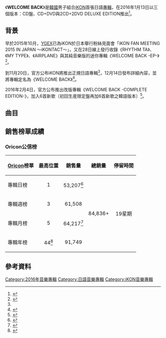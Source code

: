 {{About|日本專輯|iKON同名韓國專輯|WELCOME BACK (iKON韓語專輯)}}
{{Infobox album <!-- See Wikipedia:WikiProject Albums -->
| Name        = WELCOME BACK
| Type        = 錄音室專輯
| Artist      = [[iKON|iKON]]
| Cover       = iKON WELCOME BACK jp ver.jpg
| Border      = 
| Caption     = CD盤封面
| Released    = {{Start date|2016|1|13}}<br>{{Start date|2016|3|30}}（WELCOME BACK -COMPLETE EDITION-）
| Recorded    = 2015年
| Genre       = [[日語流行音樂|日語流行音樂]]
| Length      = 45:48
| Label       = [[YGEX|YGEX]]製作<br>[[愛貝克思|愛貝克思]]發行
| Language    = [[日語|日語]]、[[韓語|韓語]]
| Producer    = [[B.I|B.I]]
| Last album  = [[WELCOME_BACK_(iKON韓語專輯)|WELCOME BACK]]<br>（2015年）
| This album  = '''WELCOME BACK'''<br>（2016年）
| Next album  = [[2016_iKON_-_iKONCERT_Showtime_Tour_in_Seoul_Live|2016 iKON - iKONCERT Showtime Tour in Seoul Live]]<br>（2016年）
| Misc =
{{Extra album cover
| Type        = album
| Upper caption = 其他封面
| Lower caption = 《WELCOME BACK -COMPLETE EDITION-》版CD盤封面
| Cover       = iKON WELCOME BACK complete edition.jpg
}}
{{Singles
 | Name          = WELCOME BACK
 | Type          = 錄音室專輯
 | Single 1      = [[DUMB_&_DUMBER_(iKON單曲)|DUMB & DUMBER]]
 | Single 1 date = 2016年9月28日
}}
}}

《'''WELCOME BACK'''》是[[韓國|韓國]]男子組合[[iKON|iKON]]首張日語[[專輯|專輯]]，在2016年1月13日以三個版本：CD盤、CD+DVD與2CD+2DVD DELUXE EDITION推出<ref name=kno>{{cite web|title=BIGBANG事務所後輩のiKON、年明け日本デビュー盤＆アリーナツアー|url=http://natalie.mu/music/news/166737|publisher=natalie.mu|date=2015-11-20|accessdate=2016-04-07|language=ja|archive-date=2019-02-18|archive-url=https://web.archive.org/web/20190218082901/https://natalie.mu/music/news/166737}}</ref>。

==背景==
早於2015年10月，[[YGEX|YGEX]]已為iKON於日本舉行粉絲見面會「iKON FAN MEETING 2015 IN JAPAN ～iKONTACT～」，又在28日線上發行收錄《RHYTHM TA》、《MY TYPE》、《AIRPLANE》與其純音樂版的迷你專輯《WELCOME BACK -EP-》<ref>{{cite web|title=【PHOTO】大型新人iKON、日本初のファンミーティングは熱狂の嵐|url=http://news.kstyle.com/article.ksn?articleNo=2032236|publisher=kstyle|date=2015-11-05|accessdate=2016-04-07|language=ja|archive-date=2019-02-18|archive-url=https://web.archive.org/web/20190218082900/http://news.kstyle.com/article.ksn?articleNo=2032236}}</ref>。

到11月20日，官方公布iKON將推出正規日語專輯<ref name=kno/>，12月14日發布詳細內容，並將專輯定名為《WELCOME BACK》<ref>{{cite web|title=【CDショップ特典画像・ジャケット写真・収録内容・初回封入特典更新!!】iKON JAPAN DEBUT ALBUM 『WELCOME BACK』 2016.01.13(WED) On Sale！|url=http://ygex.jp/ikon/news/detail.php?id=1027375|publisher=YGEX|date=2015-12-14|accessdate=2016-04-07|language=ja|archive-date=2022-04-06|archive-url=https://web.archive.org/web/20220406230520/https://ygex.jp/ikon/news/detail.php?id=1027375}}</ref>。

2016年2月4日，官方公布推出改版專輯《WELCOME BACK -COMPLETE EDITION-》，加入6首新歌（初回生産限定盤再加6首新歌之韓語版本）<ref>{{cite web|title=iKON、新曲収録の日本ニューアルバム「WELCOME BACK -COMPLETE EDITION-」リリース決定！|url=http://news.kstyle.com/article.ksn?articleNo=2038317|publisher=kstyle|date=2016-02-04|accessdate=2016-04-07|language=ja|archive-date=2019-02-18|archive-url=https://web.archive.org/web/20190218082900/http://news.kstyle.com/article.ksn?articleNo=2038317}}</ref>。

==曲目==
{{tracklist
| collapsed       = no
| total_length    = 45:48

| title1          = WELCOME BACK
| note1           = 日語版
| music1          = [[B.I|B.I]]<br>ROVIN
| lyrics1         = [[SALU|SALU]]
| arranger1       = ROVIN
| length1         = 3:33

| title2          = RHYTHM TA
| music2          = P.K<br>B.I<br>[[具俊會|JU-NE]]
| lyrics2         = SALU
| arranger2       = P.K
| length2         = 3:46

| title3          = MY TYPE
| music3          = CHOICE37<br>KUSH<br>B.I
| lyrics3         = [[SUNNY_BOY|SUNNY BOY]]
| arranger3       = CHOICE37
| length3         = 3:30

| title4          = TODAY
| music4          = B.I<br>[[FUTURE_BOUNCE|FUTURE BOUNCE]]<br>[[咸勝天|咸勝天]]（{{lang|ko|함승천}}）<br>[[姜旭鎮|姜旭鎮]]（{{lang|ko|강욱진}}）
| lyrics4         = {{link-ja|加藤健|Kenn Kato|Kenn Kato}}
| arranger4       = FUTURE BOUNCE
| length4         = 3:12

| title5          = AIRPLANE
| note5           = 日語版
| music5          = B.I<br>FUTURE BOUNCE
| lyrics5         = SALU
| arranger5       = FUTURE BOUNCE
| length5         = 3:36

| title6          = M.U.P
| music6          = B.I<br>[[The_Fliptones|The Fliptones]]<br>[[JACKIE_BOYZ|JACKIE BOYZ]]
| lyrics6         = SUNNY BOY
| arranger6       = [[The_Fliptones|The Fliptones]]
| length6         = 3:24

| title7          = APOLOGY
| music7          = TEDDY<br>KUSH
| lyrics7         = ZERO<br>[[TA-TROW|TA-TROW]]
| arranger7       = TEDDY<br>KUSH
| length7         = 3:53

| title8          = 來人啊（ANTHEM）
| note8           = B.I & BOBBY）（韓語
| music8          = TEDDY<br>B.I<br>[[金知元_(饶舌者)|BOBBY]]
| lyrics8         = B.I<br>BOBBY
| arranger8       = TEDDY<br>CHOICE37
| length8         = 3:26

| title9          = CLIMAX
| note9           = 日語版
| music9          = B.I<br>BOBBY<br>CHOICE37<br>LYDIA
| lyrics9         = SUNNY BOY
| arranger9       = CHOICE37
| length9         = 3:12

| title10         = JUST ANOTHER BOY
| note10          = 日語版
| music10         = TEDDY<br>B.I<br>BOBBY
| lyrics10        = [[KICKHAIKU|KICKHAIKU]]
| arranger10      = TEDDY
| length10        = 3:41

| title11         = WAIT FOR ME
| music11         = B.I<br>姜旭鎮
| lyrics11        = [[ENVIE|ENVIE]]<br>TA-TROW
| arranger11      = 姜旭鎮
| length11        = 3:48

| title12         = SINOSIJAK
| music12         = B.I<br>姜旭鎮
| lyrics12        = TA-TROW
| arranger12      = 姜旭鎮
| length12        = 3:10

| title13         = LONG TIME NO SEE
| music13         = B.I<br>CHOICE37<br>LYDIA<br>[[太陽_(歌手)|太陽]]
| lyrics13        = ZERO
| arranger13      = CHOICE37
| length13        = 3:31

}}
{{tracklist
| collapsed       = yes
| headline        = WELCOME BACK -COMPLETE EDITION-
| total_length    = 1:05:12

| title1          = DUMB & DUMBER
| music1          = FUTURE BOUNCE<br>B.I
| lyrics1         = ZERO<br>TA-TROW
| arranger1       = FUTURE BOUNCE
| length1         = 4:03

| title2          = WHAT'S WRONG?
| music2          = B.I<br>ROVIN
| lyrics2         = SUNNY BOY<br>TA-TROW
| arranger2       = ROVIN
| length2         = 3:50

| title3          = I MISS YOU SO BAD
| music3          = [[G-Dragon|G-Dragon]]<br>[[DEE.P|DEE.P]]
| lyrics3         = ZERO
| arranger3       = DEE.P
| length3         = 3:50

| title4          = RHYTHM TA
| length4         = 3:49

| title5          = ANTHEM REMIX
| note5           = CHOICE37 Ver.）（B.I & BOBBY
| music5          = TEDDY<br>B.I<br>BOBBY
| lyrics5         = B.I<br>BOBBY<br>TA-TROW
| arranger5       = TEDDY<br>CHOICE37
| length5         = 3:28

| title6          = APOLOGY
| length6         = 3:53

| title7          = AIRPLANE
| note7           = 日語版
| length7         = 3:37

| title8          = MY TYPE
| length8         = 3:32

| title9          = TODAY
| length9         = 3:12

| title10         = WELCOME BACK
| note10          = 日語版
| length10        = 3:33

| title11         = RHYTHM TA REMIX
| note11          = Rock Ver.
| music11         = P.K<br>B.I<br>JU-NE
| lyrics11        = SALU
| arranger11      = FUTURE BOUNCE
| length11        = 3:50

| title12         = M.U.P
| length12        = 3:24

| title13         = CLIMAX
| note13          = 日語版
| length13        = 3:13

| title14         = JUST ANOTHER BOY
| note14          = 日語版
| length14        = 3:41

| title15         = WAIT FOR ME
| length15        = 3:48

| title16         = SINOSIJAK
| length16        = 3:10

| title17         = LONG TIME NO SEE
| length17        = 3:29

| title18         = JUST GO
| note18          = 日語版
| music18         = B.I<br>姜旭鎮<br>咸勝天
| lyrics18        = Kenn Kato
| arranger18      = 姜旭鎮
| length18        = 3:41

}}

==銷售榜單成績==
===Oricon公信榜===
{| class="wikitable" style="width:500px;"
|-
! style="text-align:center;"|[[Oricon|Oricon]]榜單
! style="text-align:center;"|最高位置
! style="text-align:center;"|銷售量
! style="text-align:center;"|總銷量
! style="text-align:center;"|停留時間
|-
|align="left"|專輯日榜
| style="text-align:center;"| 1
| style="text-align:center;" rowspan="1"| 53,207<ref>{{cite web|title=iKON 日專登 Oricon 日榜一位|url=http://kpopn.com/2016/01/15/332527/|publisher=kpopn|date=2016-01-15|accessdate=2016-04-07|language=ja|archive-url=https://web.archive.org/web/20160116070258/http://kpopn.com/2016/01/15/332527/|archive-date=2016-01-16|dead-url=yes}}</ref>
| style="text-align:center;" rowspan="4"| 84,836+
| style="text-align:center;" rowspan="4"| 19星期
|-
|align="left"|專輯週榜
| style="text-align:center;"| 3
| style="text-align:center;"| 61,508
|-
|align="left"|專輯月榜
| style="text-align:center;"| 5
| style="text-align:center;"| 64,217<ref>{{cite web |url=http://www.oricon.co.jp/rank/ja/m/2016-01/ |script-title=オリコン月間 CDアルバムランキング 2016年01月度 |publisher=Oricon |accessdate=2016-04-07 |language=ja |archiveurl=https://web.archive.org/web/20160302165327/http://www.oricon.co.jp/rank/ja/m/2016-01/ |archivedate=2016-03-02 |deadurl=no }}</ref>
|-
|align="left"|專輯年榜
| style="text-align:center;"| 44<ref>{{cite web |url=http://www.oricon.co.jp/rank/ja/y/2016/p/5/ |title=公信榜專輯年榜 |language=ja |publisher=Oricon |accessdate=2016-12-25 |archive-date=2019-07-01 |archive-url=https://web.archive.org/web/20190701030339/https://www.oricon.co.jp/rank/ja/y/2016/p/5/ }}</ref>
| style="text-align:center;"| 91,749
|}

==參考資料==
{{reflist}}

{{iKON}}

[[Category:2016年音樂專輯|Category:2016年音樂專輯]]
[[Category:日語音樂專輯|Category:日語音樂專輯]]
[[Category:iKON音樂專輯|Category:iKON音樂專輯]]